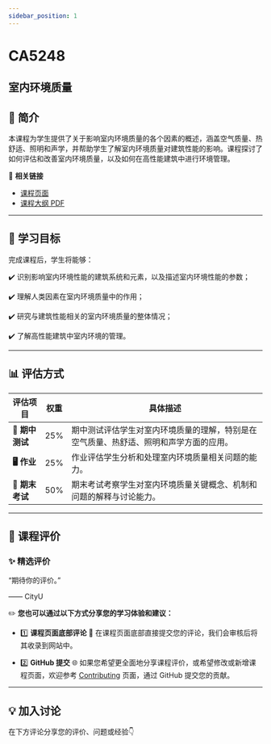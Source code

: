 ```yaml
---
sidebar_position: 1
---
```


# CA5248
## 室内环境质量

## **📘 简介**
本课程为学生提供了关于影响室内环境质量的各个因素的概述，涵盖空气质量、热舒适、照明和声学，并帮助学生了解室内环境质量对建筑性能的影响。课程探讨了如何评估和改善室内环境质量，以及如何在高性能建筑中进行环境管理。

🔗 **相关链接**
- [课程页面](https://www.cityu.edu.hk/catalogue/pg/202425/course/CA5248.htm)
- [课程大纲 PDF](https://www.cityu.edu.hk/catalogue/pg/202425/course/CA5248.pdf)

---

## **🎯 学习目标**

完成课程后，学生将能够：

✔️ 识别影响室内环境性能的建筑系统和元素，以及描述室内环境性能的参数；

✔️ 理解人类因素在室内环境质量中的作用；

✔️ 研究与建筑性能相关的室内环境质量的整体情况；

✔️ 了解高性能建筑中室内环境的管理。

---

## **📊 评估方式**

| **评估项目**          | **权重** | **具体描述**                                                                                       |
|----------------------|---------|---------------------------------------------------------------------------------------------------|
| **📝 期中测试**       | 25%     | 期中测试评估学生对室内环境质量的理解，特别是在空气质量、热舒适、照明和声学方面的应用。            |
| **🖥️ 作业**          | 25%     | 作业评估学生分析和处理室内环境质量相关问题的能力。                                                |
| **📄 期末考试**       | 50%     | 期末考试考察学生对室内环境质量关键概念、机制和问题的解释与讨论能力。                               |

---

## **💬 课程评价**

### ✨ **精选评价**
<div className={commentStyles.commentBox}>
    <p className={commentStyles.commentText}>
        “期待你的评价。”
    </p>
    <p className={commentStyles.commentAuthor}>—— CityU</p>
</div>

✏️ **您也可以通过以下方式分享您的学习体验和建议：**

- 1️⃣ **课程页面底部评论**
💬 在课程页面底部直接提交您的评论，我们会审核后将其收录到网站中。

- 2️⃣ **GitHub 提交**
🌐 如果您希望更全面地分享课程评价，或希望修改或新增课程页面，欢迎参考 [Contributing](https://penjc.github.io/cityU-navigator/contributing) 页面，通过 GitHub 提交您的贡献。

---

## **💡 加入讨论**

在下方评论分享您的评价、问题或经验👇
<Utterances />